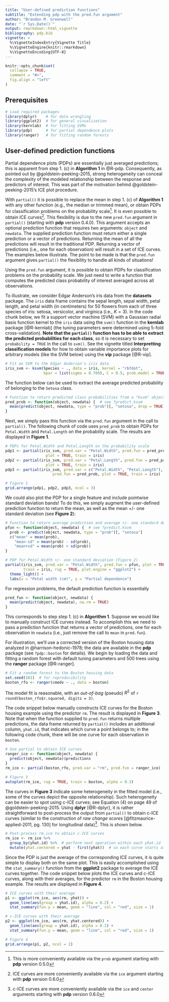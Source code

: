 ```yaml
---
title: "User-defined prediction functions"
subtitle: "Extending pdp with the pred.fun argument"
author: "Brandon M. Greenwell"
date: "`r Sys.Date()`"
output: rmarkdown::html_vignette
bibliography: pdp.bib
vignette: >
  %\VignetteIndexEntry{Vignette Title}
  %\VignetteEngine{knitr::rmarkdown}
  %\VignetteEncoding{UTF-8}
---
```


```r
knitr::opts_chunk$set(
  collapse = TRUE,
  comment = "#>",
  fig.align = "left"
)
```


## Prerequisites

```r
# Load required packages
library(dplyr)    # for data wrangling 
library(ggplot2)  # for general visualization
library(kernlab)  # for fitting SVMs
library(pdp)      # for partial dependence plots
library(ranger)   # for fitting random forests
```

## User-defined prediction functions

Partial dependence plots (PDPs) are essentially just averaged predictions; this is apparent from step 1. (c) in **Algorithm 1** in @R-pdp. Consequently, as pointed out by @goldstein-peeking-2015, strong heterogeneity can conceal the complexity of the modeled relationship between the response and predictors of interest. This was part of the motivation behind @goldstein-peeking-2015's ICE plot procedure.

With `partial()` it is possible to replace the mean in step 1. (c) of **Algorithm 1** with any other function (e.g., the median or trimmed mean), or obtain PDPs for classification problems on the probability scale^[This is more conveniently available via the `prob` argument starting with **pdp** version 0.5.0]. It is even possible to obtain ICE curves^[ICE curves are more conveniently available via the `ice` argument starting with **pdp** version 0.6.0]. This flexibility is due to the new `pred.fun` argument in `partial()` (starting with **pdp** version 0.4.0). This argument accepts an optional prediction function that requires two arguments: `object` and `newdata`. The supplied prediction function must return either a single prediction or a vector of predictions. Returning the mean of all the predictions will result in the traditional PDP. Returning a vector of predictions (i.e., one for each observation) will result in a set of ICE curves. The examples below illustrate. The point to be made is that the `pred.fun` argument gives `partial()` the flexibility to handle all kinds of situations!

Using the `pred.fun` argument, it is possible to obtain PDPs for classification problems on the probability scale. We just need to write a function that computes the predicted class probability of interest averaged across all observations. 

To illustrate, we consider Edgar Anderson's iris data from the **datasets** package. The `iris` data frame contains the sepal length, sepal width, petal length, and petal width (in centimeters) for 50 flowers from each of three species of iris: setosa, versicolor, and virginica (i.e., $K = 3$). In the code chunk below, we fit a support vector machine (SVM) with a Gaussian radial basis function kernel to the `iris` data using the `svm()` function in the **kernlab** package [@R-kernlab] (the tuning parameters were determined using 5-fold cross-validation). **Note that the `partial()` function has to be able to extract the predicted probabilities for each class**, so it is necessary to set `probability = TRUE` in the call to `svm()`. See the vignette titled **Interpretting classification models** for how to obtain variable importance plots for arbitrary models (like the SVM below) using the **vip** package [@R-vip].

```r
# Fit an SVM to the Edgar Anderson's iris data
iris_svm <- ksvm(Species ~ ., data = iris, kernel = "rbfdot", 
                 kpar = list(sigma = 0.709), C = 0.5, prob.model = TRUE)
```

The function below can be used to extract the average predicted probability of belonging to the `Setosa` class.

```r
# Function to return predicted class probabilities from a "ksvm" object
pred_prob <- function(object, newdata) {  # see ?predict.ksvm
  mean(predict(object, newdata, type = "prob")[, "setosa", drop = TRUE])
}
```

Next, we simply pass this function via the `pred.fun` argument in the call to `partial()`. The following chunk of code uses `pred_prob` to obtain PDPs for `Petal.Width` and `Petal.Length` on the probability scale. The results are displayed in **Figure 1**.

```r
# PDPs for Petal.Width and Petal.Length on the probability scale
pdp1 <- partial(iris_svm, pred.var = "Petal.Width", pred.fun = pred_prob,
                  plot = TRUE, train = iris)
pdp2 <- partial(iris_svm, pred.var = "Petal.Length", pred.fun = pred_prob,
                  plot = TRUE, train = iris)
pdp3 <- partial(iris_svm, pred.var = c("Petal.Width", "Petal.Length"),
                     pred.fun = pred_prob, plot = TRUE, train = iris)

# Figure 1
grid.arrange(pdp1, pdp2, pdp3, ncol = 3)
```

We could also plot the PDP for a single feature and include pointwise standard deviation bands! To do this, we simply augment the user-defined prediction function to return the mean, as well as the mean +/- one standard deviation (see **Figure 2**):

```r
# Function to return average prediction and average +/- one standard deviation
pfun <- function(object, newdata) {  # see ?predict.ksvm
  prob <- predict(object, newdata, type = "prob")[, "setosa"]
  c("mean" = mean(prob), 
    "mean-sd" = mean(prob) - sd(prob), 
    "mean+sd" = mean(prob) + sd(prob))
}

# PDP for Petal.Width +/- one standard deviation (Figure 2)
partial(iris_svm, pred.var = "Petal.Width", pred.fun = pfun, plot = TRUE,
        train = iris, rug = TRUE, plot.engine = "ggplot2") + 
  theme_light() +
  labs(x = "Petal width (cm)", y = "Partial dependence")
```

For regression problems, the default prediction function is essentially

```r
pred_fun <- function(object, newdata) {
  mean(predict(object, newdata), na.rm = TRUE)
}
```

This corresponds to step step 1. (c) in **Algorithm 1**. Suppose we would like to manually construct ICE curves instead. To accomplish this we need to pass a prediction function that returns a vector of predictions, one for each observation in `newdata` (i.e., just remove the call to `mean` in `pred.fun`). 

For illustration, we'll use a corrected version of the Boston housing data analyzed in @harrison-hedonic-1978; the data are available in the **pdp** package (see `?pdp::boston` for details). We begin by loading the data and fitting a random forest with default tuning parameters and 500 trees using the **ranger** package [@R-ranger]. 

```r
# Fit a random forest to the Boston housing data
set.seed(101)  # for reproducibility
boston_rfo <- ranger(cmedv ~ ., data = boston)
```

The model fit is reasonable, with an *out-of-bag* (pseudo) $R^2$ of `r round(boston_rfo$r.squared, digits = 3)`.

The code snippet below manually constructs ICE curves for the Boston housing example using the predictor `rm`. The result is displayed in **Figure 3**. Note that when the function supplied to `pred.fun` returns multiple predictions, the data frame returned by `partial()` includes an additional column, `yhat.id`, that indicates which curve a point belongs to; in the following code chunk, there will be one curve for each observation in `boston`.

```r
# Use partial to obtain ICE curves
ranger_ice <- function(object, newdata) {
  predict(object, newdata)$predictions
}
rm_ice <- partial(boston_rfo, pred.var = "rm", pred.fun = ranger_ice)

# Figure 3
autoplot(rm_ice, rug = TRUE, train = boston, alpha = 0.3)
```

The curves in **Figure 3** indicate some heterogeneity in the fitted model (i.e., some of the curves depict the opposite relationship). Such heterogeneity can be easier to spot using c-ICE curves; see Equation (4) on page 49 of @goldstein-peeking-2015. Using **dplyr** [@R-dplyr}, it is rather straightforward to post-process the output from `partial()` to obtain c-ICE curves (similar to the construction of *raw change scores* [@fitzmaurice-applied-2011, pg. 130] for longitudinal data)^[c-ICE curves are more conveniently available via the `ice` and `center` arguments starting with **pdp** version 0.6.0]. This is shown below.

```r
# Post-process rm.ice to obtain c-ICE curves
rm_ice <- rm_ice %>%
  group_by(yhat.id) %>%  # perform next operation within each yhat.id
  mutate(yhat.centered = yhat - first(yhat))  # so each curve starts at yhat = 0
```

Since the PDP is just the average of the corresponding ICE curves, it is quite simple to display both on the same plot. This is easily accomplished using the `stat_summary()` function from the **ggplot2** package to average the ICE curves together. The code snippet below plots the ICE curves and c-ICE curves, along with their averages, for the predictor `rm` in the Boston housing example. The results are displayed in **Figure 4**.

```r
# ICE curves with their average
p1 <- ggplot(rm_ice, aes(rm, yhat)) +
  geom_line(aes(group = yhat.id), alpha = 0.2) +
  stat_summary(fun.y = mean, geom = "line", col = "red", size = 1)

# c-ICE curves with their average
p2 <- ggplot(rm_ice, aes(rm, yhat.centered)) +
  geom_line(aes(group = yhat.id), alpha = 0.2) +
  stat_summary(fun.y = mean, geom = "line", col = "red", size = 1)

# Figure 4
grid.arrange(p1, p2, ncol = 2)
```

